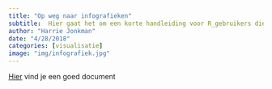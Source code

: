 ```yaml
---
title: "Op weg naar infografieken"
subtitle:  Hier gaat het om een korte handleiding voor R_gebruikers die omwille van de leesbaarheid en esthetiek hun figuren in het populaire grafische design programma Illustrator willen 'oppoetsen'. Als het op visualisatie aankomt blijven de meeste R-gebruikers binnen dit programma werken. Dat is natuurlijk prima als het gaat om figuren die de analyse moeten ondersteunen en jij degene bent die er alleen naar moet kijken. Dan hoef je ook niets over de context te vermelden, niets verder uit te leggen of ervoor te zorgen dat het er allemaal mooi uitziet. Het doel dan is vooral snel figuren maken zodat je gevoel bij jouw data krijgt. R biedt je ook heel veel mogelijkheden, ook voor goede visualisatie. Echter, als het gaat om het maken van figuren die voor een breder publiek toegankelijk en leesbaar zijn en die zelf een verhaal moeten vertellen, kan het wel eens bruikbaarder en efficiënter zijn om dit R-figuur als PDF op te slaan en aanpassingen door te voeren in een vector georienteerd programma zoals Adobe Illustrator (https://www.adobe.com/nl/) of zijn open-source alternatief Inkscape (https://www.inkscape.org/nl/). Inkscape is vrij toegankelijk maar hier besteden wij enkel aandacht aan het bewerken in Adobe Illustrator.   
author: "Harrie Jonkman"
date: "4/28/2018"
categories: [visualisatie]
image: "img/infografiek.jpg"
---
```


[Hier](http://www.harriejonkman.nl/wp-content/uploads/2017/06/RIllustratorYau2.pdf) vind je een goed document

